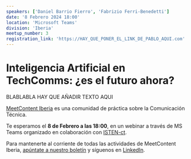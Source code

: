 ```yaml
---
speakers: ['Daniel Barrio Fierro', 'Fabrizio Ferri-Benedetti']
date: '8 Febrero 2024 18:00'
location: 'Microsoft Teams'
division: 'Iberia'
meetup_number: 3
registration_link: 'https://HAY_QUE_PONER_EL_LINK_DE_PABLO_AQUI.com'
---
```


# Inteligencia Artificial en TechComms: ¿es el futuro ahora?

BLABLABLA HAY QUE AÑADIR TEXTO AQUI

[MeetContent Iberia](https://meetcontent.github.io/blog/iberia-hola-mundo) es una comunidad de práctica sobre la Comunicación Técnica.

Te esperamos el **8 de Febrero a las 18:00**, en un webinar a través de MS Teams organizado en colaboración con [ISTEN-ct](https://isten-ct.com/).

Para mantenerte al corriente de todas las actividades de MeetContent Iberia, [apúntate a nuestro boletín](https://meetcontent.github.io/iberia#newsletter-title) y síguenos en [LinkedIn](https://www.linkedin.com/company/100016156/).
